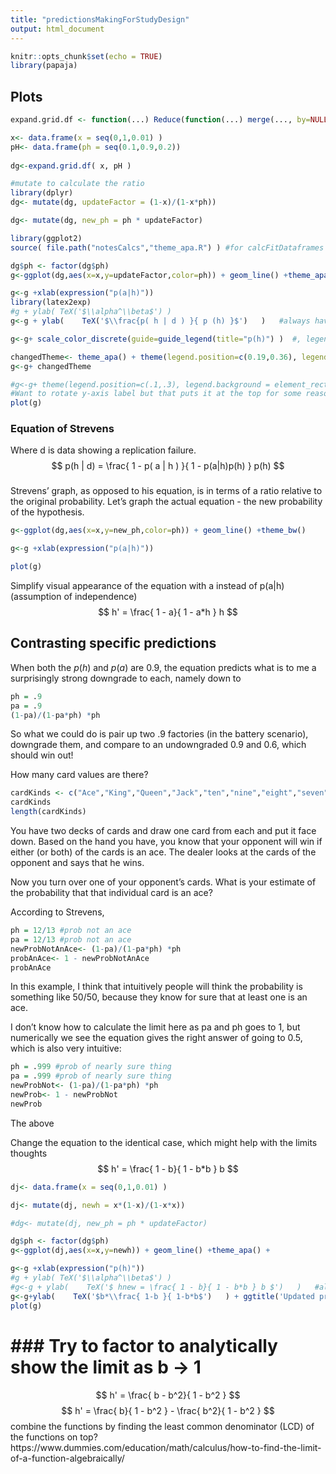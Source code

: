 ```yaml
---
title: "predictionsMakingForStudyDesign"
output: html_document
---
```


```r
knitr::opts_chunk$set(echo = TRUE)
library(papaja)
```

##  Plots

```r

expand.grid.df <- function(...) Reduce(function(...) merge(..., by=NULL), list(...))

x<- data.frame(x = seq(0,1,0.01) )
pH<- data.frame(ph = seq(0.1,0.9,0.2))
                
dg<-expand.grid.df( x, pH )

#mutate to calculate the ratio
library(dplyr)
dg<- mutate(dg, updateFactor = (1-x)/(1-x*ph))

dg<- mutate(dg, new_ph = ph * updateFactor)

```

```r
library(ggplot2)
source( file.path("notesCalcs","theme_apa.R") ) #for calcFitDataframes

dg$ph <- factor(dg$ph)
g<-ggplot(dg,aes(x=x,y=updateFactor,color=ph)) + geom_line() +theme_apa()

g<-g +xlab(expression("p(a|h)"))
library(latex2exp)
#g + ylab( TeX('$\\alpha^\\beta$') )  
g<-g + ylab(    TeX('$\\frac{p( h | d ) }{ p (h) }$')   )   #always have to add backslash within string to interpret backslash

g<-g+ scale_color_discrete(guide=guide_legend(title="p(h)") )  #, legend.position=c(.1,.3), legend.background = element_rect())

changedTheme<- theme_apa() + theme(legend.position=c(0.19,0.36), legend.box.background = element_rect(color="grey"))
g<-g+ changedTheme

#g<-g+ theme(legend.position=c(.1,.3), legend.background = element_rect())
#Want to rotate y-axis label but that puts it at the top for some reason + theme(axis.title.y = element_text(angle=0))
plot(g)
```
### Equation of Strevens
Where d is data showing a replication failure.
$$
p(h | d) = \frac{ 1 - p( a | h ) }{ 1 - p(a|h)p(h) } p(h)
$$

###

Strevens' graph, as opposed to his equation, is in terms of a ratio relative to the original probability.
Let's graph the actual equation - the new probability of the hypothesis.

```r
g<-ggplot(dg,aes(x=x,y=new_ph,color=ph)) + geom_line() +theme_bw()

g<-g +xlab(expression("p(a|h)"))

plot(g)
```

Simplify visual appearance of the equation with a instead of p(a|h)  (assumption of independence)
$$
h' = \frac{ 1 - a}{ 1 - a*h } h
$$

## Contrasting specific  predictions

When both the $p(h)$ and $p(a)$ are 0.9, the equation predicts what is to me a surprisingly strong downgrade to each, namely down to 

```r
ph = .9
pa = .9
(1-pa)/(1-pa*ph) *ph
```

So what we could do is pair up two .9 factories (in the battery scenario), downgrade them, and compare to an undowngraded 0.9 and 0.6, which should win out!

How many card values are there?
```r
cardKinds <- c("Ace","King","Queen","Jack","ten","nine","eight","seven","six","five","four","three","two")
cardKinds
length(cardKinds)
```
You have two decks of cards and draw one card from each and put it face down.
Based on the hand you have, you know that your opponent will win if either (or both) of the cards is an ace.
The dealer looks at the cards of the opponent and says that he wins.

Now you turn over one of your opponent's cards. What is your estimate of the probability that that individual card is an ace?

<!-- You will win the game as long as neither of your cards is a two.
As long as neither is a two, you will win. -->
According to Strevens,
```r
ph = 12/13 #prob not an ace
pa = 12/13 #prob not an ace
newProbNotAnAce<- (1-pa)/(1-pa*ph) *ph
probAnAce<- 1 - newProbNotAnAce
probAnAce
```
In this example, I think that intuitively people will think the probability is something like 50/50, because they know for sure that at least one is an ace.

I don't know how to calculate the limit here as pa and ph goes to 1, but numerically we see the equation gives the right answer of going to 0.5, which is also very intuitive:
```r
ph = .999 #prob of nearly sure thing
pa = .999 #prob of nearly sure thing
newProbNot<- (1-pa)/(1-pa*ph) *ph
newProb<- 1 - newProbNot
newProb
```
The above

Change the equation to the identical case, which might help with the limits thoughts
$$
h' = \frac{ 1 - b}{ 1 - b*b } b
$$

```r

dj<- data.frame(x = seq(0,1,0.01) )

dj<- mutate(dj, newh = x*(1-x)/(1-x*x))

#dg<- mutate(dj, new_ph = ph * updateFactor)

dg$ph <- factor(dg$ph)
g<-ggplot(dj,aes(x=x,y=newh)) + geom_line() +theme_apa() + 

g<-g +xlab(expression("p(h)"))
#g + ylab( TeX('$\\alpha^\\beta$') )  
#g<-g + ylab(    TeX('$ hnew = \frac{ 1 - b}{ 1 - b*b } b $')   )   #always have to add backslash within string to interpret backslash
g<-g+ylab(    TeX('$b*\\frac{ 1-b }{ 1-b*b$')   ) + ggtitle('Updated probability for two identical-prior hypotheses after experiment failure')
plot(g)
```

### Try to factor to analytically show the limit as b -> 1
=
$$
h' = \frac{ b - b^2}{ 1 - b^2 } 
$$
$$
h' = \frac{ b}{ 1 - b^2 } - \frac{ b^2}{ 1 - b^2 }
$$
combine the functions by finding the least common denominator (LCD) of the functions on top?
https://www.dummies.com/education/math/calculus/how-to-find-the-limit-of-a-function-algebraically/